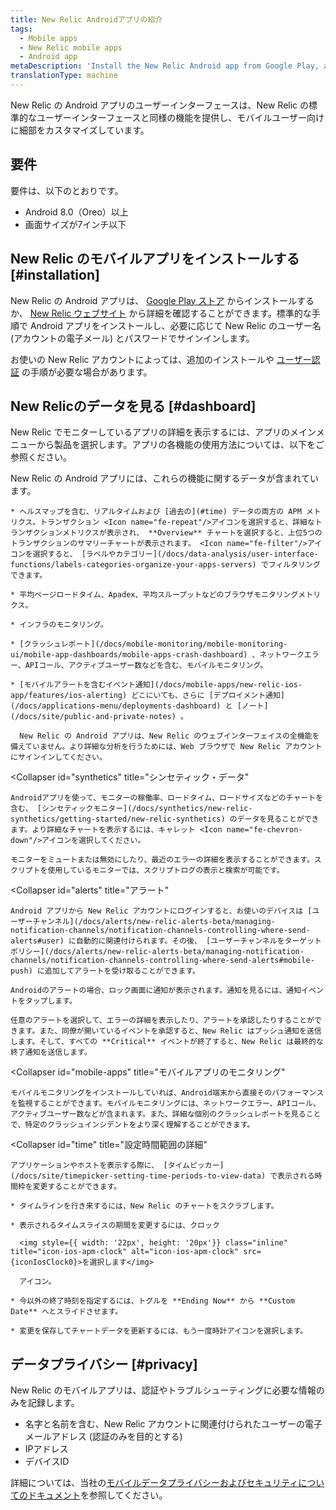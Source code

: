 ```yaml
---
title: New Relic Androidアプリの紹介
tags:
  - Mobile apps
  - New Relic mobile apps
  - Android app
metaDescription: 'Install the New Relic Android app from Google Play, and view your New Relic account''s apps, alert notifications, and more.'
translationType: machine
---
```



New Relic の Android アプリのユーザーインターフェースは、New Relic の標準的なユーザーインターフェースと同様の機能を提供し、モバイルユーザー向けに細部をカスタマイズしています。

## 要件

要件は、以下のとおりです。

* Android 8.0（Oreo）以上
* 画面サイズが7インチ以下

## New Relic のモバイルアプリをインストールする [#installation]

New Relic の Android アプリは、 [Google Play ストア](https://play.google.com/store/apps/details?id=com.newrelic.rpm "新しいウィンドウで開くリンク") からインストールするか、 [New Relic ウェブサイト](https://newrelic.com/mobility) から詳細を確認することができます。標準的な手順で Android アプリをインストールし、必要に応じて New Relic のユーザー名 (アカウントの電子メール) とパスワードでサインインします。

お使いの New Relic アカウントによっては、追加のインストールや [ユーザー認証](/docs/mobile-apps/new-relic-mobile-apps/authentication-alerts/user-settings-authentication) の手順が必要な場合があります。

## New Relicのデータを見る [#dashboard]

New Relic でモニターしているアプリの詳細を表示するには、アプリのメインメニューから製品を選択します。アプリの各機能の使用方法については、以下をご参照ください。

<CollapserGroup>
  <Collapser
    id="products"
    title="New Relic製品の詳細"
  >
    New Relic の Android アプリには、これらの機能に関するデータが含まれています。

    * ヘルスマップを含む、リアルタイムおよび [過去の](#time) データの両方の APM メトリクス。トランザクション <Icon name="fe-repeat"/>アイコンを選択すると、詳細なトランザクションメトリクスが表示され、 **Overview** チャートを選択すると、上位5つのトランザクションのサマリーチャートが表示されます。 <Icon name="fe-filter"/>アイコンを選択すると、 [ラベルやカテゴリー](/docs/data-analysis/user-interface-functions/labels-categories-organize-your-apps-servers) でフィルタリングできます。

    * 平均ページロードタイム、Apadex、平均スループットなどのブラウザモニタリングメトリクス。

    * インフラのモニタリング。

    * [クラッシュレポート](/docs/mobile-monitoring/mobile-monitoring-ui/mobile-app-dashboards/mobile-apps-crash-dashboard) 、ネットワークエラー、APIコール、アクティブユーザー数などを含む、モバイルモニタリング。

    * [モバイルアラートを含むイベント通知](/docs/mobile-apps/new-relic-ios-app/features/ios-alerting) どこにいても、さらに [デプロイメント通知](/docs/applications-menu/deployments-dashboard) と [ノート](/docs/site/public-and-private-notes) 。

      New Relic の Android アプリは、New Relic のウェブインターフェイスの全機能を備えていません。より詳細な分析を行うためには、Web ブラウザで New Relic アカウントにサインインしてください。
  </Collapser>

  <Collapser
    id="synthetics"
    title="シンセティック・データ"
  >
    Androidアプリを使って、モニターの稼働率、ロードタイム、ロードサイズなどのチャートを含む、 [シンセティックモニター](/docs/synthetics/new-relic-synthetics/getting-started/new-relic-synthetics) のデータを見ることができます。より詳細なチャートを表示するには、キャレット <Icon name="fe-chevron-down"/>アイコンを選択してください。

    モニターをミュートまたは無効にしたり、最近のエラーの詳細を表示することができます。スクリプトを使用しているモニターでは、スクリプトログの表示と検索が可能です。
  </Collapser>

  <Collapser
    id="alerts"
    title="アラート"
  >
    Android アプリから New Relic アカウントにログインすると、お使いのデバイスは [ユーザーチャンネル](/docs/alerts/new-relic-alerts-beta/managing-notification-channels/notification-channels-controlling-where-send-alerts#user) に自動的に関連付けられます。その後、 [ユーザーチャンネルをターゲットポリシー](/docs/alerts/new-relic-alerts-beta/managing-notification-channels/notification-channels-controlling-where-send-alerts#mobile-push) に追加してアラートを受け取ることができます。

    Androidのアラートの場合、ロック画面に通知が表示されます。通知を見るには、通知イベントをタップします。

    任意のアラートを選択して、エラーの詳細を表示したり、アラートを承認したりすることができます。また、同僚が開いているイベントを承認すると、New Relic はプッシュ通知を送信します。そして、すべての **Critical** イベントが終了すると、New Relic は最終的な終了通知を送信します。
  </Collapser>

  <Collapser
    id="mobile-apps"
    title="モバイルアプリのモニタリング"
  >
    モバイルモニタリングをインストールしていれば、Android端末から直接そのパフォーマンスを監視することができます。モバイルモニタリングには、ネットワークエラー、APIコール、アクティブユーザー数などが含まれます。また、詳細な個別のクラッシュレポートを見ることで、特定のクラッシュインシデントをより深く理解することができます。
  </Collapser>

  <Collapser
    id="time"
    title="設定時間範囲の詳細"
  >
    アプリケーションやホストを表示する際に、 [タイムピッカー](/docs/site/timepicker-setting-time-periods-to-view-data) で表示される時間枠を変更することができます。

    * タイムラインを行き来するには、New Relic のチャートをスクラブします。

    * 表示されるタイムスライスの期間を変更するには、クロック

      <img style={{ width: '22px', height: '20px'}} class="inline" title="icon-ios-apm-clock" alt="icon-ios-apm-clock" src={iconIosClock0}>を選択します</img>

      アイコン。

    * 今以外の終了時刻を指定するには、トグルを **Ending Now** から **Custom Date** へとスライドさせます。

    * 変更を保存してチャートデータを更新するには、もう一度時計アイコンを選択します。
  </Collapser>
</CollapserGroup>

## データプライバシー [#privacy]

New Relic のモバイルアプリは、認証やトラブルシューティングに必要な情報のみを記録します。

* 名字と名前を含む、New Relic アカウントに関連付けられたユーザーの電子メールアドレス (認証のみを目的とする)
* IPアドレス
* デバイスID

詳細については、当社の[モバイルデータプライバシーおよびセキュリティについてのドキュメント](/docs/mobile-monitoring/new-relic-mobile/get-started/security-mobile-apps)を参照してください。